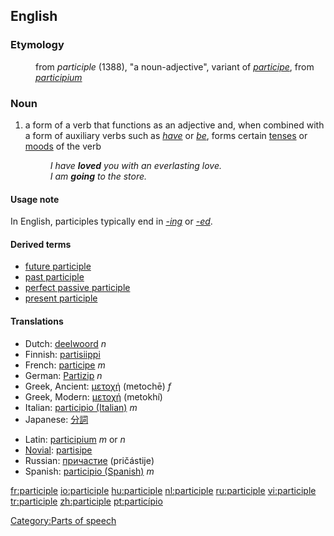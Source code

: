 ==English==
===Etymology===
:from {{OF.}} ''participle'' (1388), "a noun-adjective", variant of ''[[participe]]'', from {{L.}} ''[[participium]]''
===Noun===
{{en-noun}}

# {{cattag|grammar}} a form of a verb that functions as an adjective and, when combined with a form of auxiliary verbs such as ''[[have]]'' or ''[[be]]'', forms certain [[tense]]s or [[mood]]s of the verb
#: ''I have '''loved''' you with an everlasting love.''
#: ''I am '''going''' to the store.''

====Usage note====
In English, participles typically end in ''[[-ing]]'' or ''[[-ed]]''.

====Derived terms====
*[[future participle]]
*[[past participle]]
*[[perfect passive participle]]
*[[present participle]]

==== Translations ====
{{top}}
*Dutch: [[deelwoord]] ''n''
*Finnish: [[partisiippi]]
*French: [[participe]] ''m''
*German: [[Partizip]] ''n''
*Greek, Ancient: [[μετοχή]] (metochē) ''f''
*Greek, Modern: [[μετοχή]] (metokhí)
*Italian: [[participio (Italian)]] ''m''
*Japanese: [[分詞]]
{{mid}}
*Latin: [[participium]] ''m'' or ''n''
*[[Novial]]: [[partisipe]]
*Russian: [[причастие]] (pričástije) {{n}}
*Spanish: [[participio (Spanish)]] ''m''
{{bottom}}
[[Category:Parts of speech]]

[[fr:participle]]
[[io:participle]]
[[hu:participle]]
[[nl:participle]]
[[ru:participle]]
[[vi:participle]]
[[tr:participle]]
[[zh:participle]]
[[pt:particípio]]